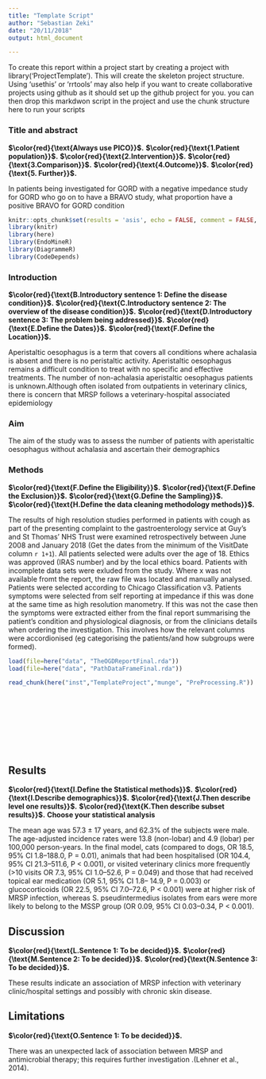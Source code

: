 ```yaml
---
title: "Template Script"
author: "Sebastian Zeki"
date: "20/11/2018"
output: html_document

---
```



To create this report within a project start by creating a project with library('ProjectTemplate'). This will create the skeleton project structure. Using 'usethis' or 'rrtools' may also help if you want to create collaborative projects using github as it should set up the github project for you.
you can then drop this markdwon script in the project and use the chunk structure here to run your scripts

### Title and abstract

**$\color{red}{\text{Always use PICO}}$.**
**$\color{red}{\text{1.Patient population}}$.**
**$\color{red}{\text{2.Intervention}}$.**
**$\color{red}{\text{3.Comparison}}$.**
**$\color{red}{\text{4.Outcome}}$.**
**$\color{red}{\text{5. Further}}$.**


In patients being investigated for GORD with a negative impedance study for GORD who go on to have a BRAVO study, what proportion have a positive BRAVO for GORD condition




```r
knitr::opts_chunk$set(results = 'asis', echo = FALSE, comment = FALSE,  warning = FALSE, message = FALSE, fig.align = 'center')
library(knitr)
library(here)
library(EndoMineR)
library(DiagrammeR)
library(CodeDepends)
```

### Introduction

**$\color{red}{\text{B.Introductory sentence 1: Define the disease condition}}$.**
**$\color{red}{\text{C.Introductory sentence 2: The overview of the disease condition}}$.**
**$\color{red}{\text{D.Introductory sentence 3: The problem being addressed}}$.**
**$\color{red}{\text{E.Define the Dates}}$.**
**$\color{red}{\text{F.Define the Location}}$.**


Aperistaltic oesophagus is a term that covers all conditions where achalasia is absent and there is no peristaltic activity. Aperistaltic oesophagus remains a difficult condition to treat with no specific and effective treatments. The number of non-achalasia aperistaltic oesophagus patients is unknown.Although often isolated from outpatients in veterinary clinics, there is concern that MRSP follows a veterinary-hospital associated epidemiology

### Aim

The aim of the study was to assess the number of patients with aperistaltic oesophagus without achalasia and ascertain their demographics


### Methods

**$\color{red}{\text{F.Define the Eligibility}}$.**
**$\color{red}{\text{F.Define the Exclusion}}$.**
**$\color{red}{\text{G.Define the Sampling}}$.**
**$\color{red}{\text{H.Define the data cleaning methodology methods}}$.**

The results of high resolution studies performed in patients with cough as part of the presenting complaint to the gastroenterology service at Guy's and St Thomas' NHS Trust were examined retrospectively between June 2008 and January 2018 (Get the dates from the minimum of the VisitDate column `r 1+1 `). All patients selected were adults over the age of 18. Ethics was approved (IRAS number) and by the local ethics board. Patients with incomplete data sets were exluded from the study. Where x was not available fromt the report, the raw file was located and manually analysed. Patients were selected according to Chicago Classification v3. Patients symptoms were selected from self reporting at impedance if this was done at the same time as high resolution manometry. If this was not the case then the symptoms were extracted either from the final report summarising the patient's condition and physiological diagnosis, or from the clinicians details when ordering the investigation. This involves how the relevant columns were accordionised (eg categorising the patients/and how subgroups were formed).



```r
load(file=here("data", "TheOGDReportFinal.rda"))
load(file=here("data", "PathDataFrameFinal.rda"))
```


```r
read_chunk(here("inst","TemplateProject","munge", "PreProcessing.R"))
```


```r
```


```r
```


```r
```

```r
```


```r
```


```r
```


```r
```


```r
```


```r
```

## Results

**$\color{red}{\text{I.Define the Statistical methods}}$.**
**$\color{red}{\text{I.Describe demographics}}$.**
**$\color{red}{\text{J.Then describe level one results}}$.**
**$\color{red}{\text{K.Then describe subset results}}$.**
**Choose your statistical analysis**

The mean age was 57.3 ± 17 years, and 62.3% of the subjects were male. 
The age-adjusted incidence rates were 13.8 (non-lobar) and 4.9 (lobar) per 100,000 person-years.
In the final model, cats (compared to dogs, OR 18.5, 95% CI 1.8–188.0, P = 0.01), animals that had been hospitalised (OR 104.4, 95% CI 21.3–511.6, P < 0.001), or visited veterinary clinics more frequently (>10 visits OR 7.3, 95% CI 1.0–52.6, P = 0.049) and those that had received topical ear medication (OR 5.1, 95% CI 1.8– 14.9, P = 0.003) or glucocorticoids (OR 22.5, 95% CI 7.0–72.6, P < 0.001) were at higher risk of MRSP infection, whereas S. pseudintermedius isolates from ears were more likely to belong to the MSSP group (OR 0.09, 95% CI 0.03–0.34, P < 0.001).


## Discussion

**$\color{red}{\text{L.Sentence 1: To be decided}}$.**
**$\color{red}{\text{M.Sentence 2: To be decided}}$.**
**$\color{red}{\text{N.Sentence 3: To be decided}}$.**

These results indicate an association of MRSP infection with veterinary clinic/hospital
settings and possibly with chronic skin disease.


## Limitations
**$\color{red}{\text{O.Sentence 1: To be decided}}$.**

There was an unexpected lack of association between MRSP and antimicrobial therapy; this requires further investigation .(Lehner et al., 2014).



